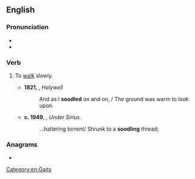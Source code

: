 ==English==

===Pronunciation===
* {{IPA|en|/ˈsuːdəl/}}
* {{rhyme|en|uːdəl}}

===Verb===
{{en-verb}}

# {{lb|en|rare|intransitive}} To [[walk]] slowly.
#* '''1821''', {{w|John Clare}}, ''Holywell''
#*: And as I '''soodled''' on and on, / The ground was warm to look upon.
#* '''c. 1949''', {{w|W. H. Auden}}, ''Under Sirius''
#*: ...haltering torrent/ Shrunk to a '''soodling''' thread;

===Anagrams===
* {{anagrams|en|a=deloos|dolose|dooles|loosed|oodles|soloed|sooled}}

[[Category:en:Gaits]]